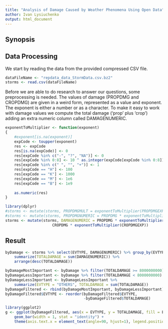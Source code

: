 ```yaml
---
title: "Analysis of Damage Caused by Weather Phenomena Using Open Data"
author: Ivan Lysiuchenko
output: html_document
---
```


## Synopsis

## Data Processing

We start by reading the data from the provided compressed CSV file.

```r
dataFileName <- "repdata_data_StormData.csv.bz2"
storms <- read.csv(dataFileName)
```
Before we are able to do research to answer our questions, some preprocessing
is needed.
The values of damage (PROPDMG and CROPDMG) are given in a weird form, represented as a value and exponent.
The exponent is either a number or as a character. To make it easy to work with damage values we compute the total damage ('prop' plus 'crop')
adding an extra numeric column called DAMAGENUMERIC.

```r
exponentToMultiplier <- function(exponent)
{
    #exponent[is.na(exponent)] 
    expCode <- toupper(exponent)
    res <- expCode
    res[is.na(expCode)] <- 0
    res[expCode %in% c("-", "?", "NA")] <- 0
    res[expCode %in% 0:8] <- 10 ^ as.integer(expCode[expCode %in% 0:8])
    res[expCode %in% c(" ", "", "+")] <- 1
    res[expCode == "H"] <- 100
    res[expCode == "K"] <- 1000
    res[expCode == "M"] <- 1e6
    res[expCode == "B"] <- 1e9
    
    as.numeric(res)
}

library(dplyr)
#storms <- mutate(storms, PROPDMGMULT = exponentToMultiplier(PROPDMGEXP), CROPDMGMULT = exponentToMultiplier(CROPDMGEXP))
#storms <- mutate(storms, PROPDMGNUMERIC = PROPDMG * exponentToMultiplier(PROPDMGEXP), CROPDMGNUMERIC = CROPDMG * exponentToMultiplier(CROPDMGEXP))
storms <- mutate(storms, DAMAGENUMERIC = PROPDMG * exponentToMultiplier(PROPDMGEXP) +
                     CROPDMG * exponentToMultiplier(CROPDMGEXP))
```

## Result


```r
byDamage <- storms %>% select(EVTYPE, DAMAGENUMERIC) %>% group_by(EVTYPE) %>%
    summarize(TOTALDAMAGE = sum(DAMAGENUMERIC)) %>%
    arrange(desc(TOTALDAMAGE))
```

```r
byDamageMostImportant <- byDamage %>% filter(TOTALDAMAGE >= 8000000000)
byDamageLessImportant <- byDamage %>% filter(TOTALDAMAGE < 8000000000)
byDamageLessImportant <- byDamageLessImportant %>% 
    summarize(EVTYPE = "OTHERS", TOTALDAMAGE = sum(TOTALDAMAGE))
byDamageFiltered <- rbind(byDamageMostImportant, byDamageLessImportant)
byDamageFiltered$EVTYPE <- reorder(byDamageFiltered$EVTYPE,
                                   -byDamageFiltered$TOTALDAMAGE)
```

```r
library(ggplot2)
g <- ggplot(byDamageFiltered, aes(x = EVTYPE, y = TOTALDAMAGE, fill = EVTYPE)) + 
    geom_bar(width = 1, stat = "identity") + 
    theme(axis.text.x = element_text(angle=90, hjust=1), legend.position = "none")
```